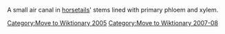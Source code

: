 [[Category:Move to Wiktionary 2005]]
[[Category:Move to Wiktionary 2007-08]]

A small air canal in [[equisetum|horsetails]]' stems lined with primary phloem and xylem.